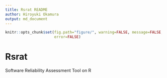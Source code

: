 ```yaml
---
title: Rsrat README
author: Hiroyuki Okamura
output: md_document
---
```


```r
knitr::opts_chunk$set(fig.path="figure/", warning=FALSE, message=FALSE,
                      error=FALSE)
```

# Rsrat
Software Reliability Assessment Tool on R
